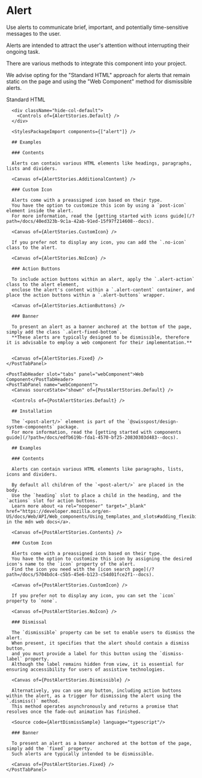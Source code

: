 
<Meta of={AlertStories} />

# Alert

<div className="lead">
  Use alerts to communicate brief, important, and potentially time-sensitive messages to the user.
</div>

Alerts are intended to attract the user's attention without interrupting their ongoing task.

<PostAlert type="info">
  <p slot="heading">There are various methods to integrate this component into your project.</p>
  <p>
    We advise opting for the "Standard HTML" approach for alerts that remain static on the page and
    using the "Web Component" method for dismissible alerts.
  </p>
</PostAlert>

<PostTabs>
    <PostTabHeader slot="tabs" panel="standardHTML">Standard HTML</PostTabHeader>
    <PostTabPanel name="standardHTML">
      <Canvas sourceState="shown" of={AlertStories.Default} />

      <div className="hide-col-default">
        <Controls of={AlertStories.Default} />
      </div>

      <StylesPackageImport components={["alert"]} />

      ## Examples

      ### Contents

      Alerts can contain various HTML elements like headings, paragraphs, lists and dividers.

      <Canvas of={AlertStories.AdditionalContent} />

      ### Custom Icon

      Alerts come with a preassigned icon based on their type.
      You have the option to customize this icon by using a `post-icon` element inside the alert.
      For more information, read the [getting started with icons guide](/?path=/docs/40ed323b-9c1a-42ab-91ed-15f97f214608--docs).

      <Canvas of={AlertStories.CustomIcon} />

      If you prefer not to display any icon, you can add the `.no-icon` class to the alert.

      <Canvas of={AlertStories.NoIcon} />

      ### Action Buttons

      To include action buttons within an alert, apply the `.alert-action` class to the alert element,
      enclose the alert's content within a `.alert-content` container, and place the action buttons within a `.alert-buttons` wrapper.

      <Canvas of={AlertStories.ActionButtons} />

      ### Banner

      To present an alert as a banner anchored at the bottom of the page, simply add the class `.alert-fixed-bottom`.
      **These alerts are typically designed to be dismissible, therefore it is advisable to employ a web component for their implementation.**


      <Canvas of={AlertStories.Fixed} />
    </PostTabPanel>

    <PostTabHeader slot="tabs" panel="webComponent">Web Component</PostTabHeader>
    <PostTabPanel name="webComponent">
      <Canvas sourceState="shown" of={PostAlertStories.Default} />

      <Controls of={PostAlertStories.Default} />

      ## Installation

      The `<post-alert/>` element is part of the `@swisspost/design-system-components` package.
      For more information, read the [getting started with components guide](/?path=/docs/edfb619b-fda1-4570-bf25-20830303d483--docs).

      ## Examples

      ### Contents

      Alerts can contain various HTML elements like paragraphs, lists, icons and dividers.

      By default all children of the `<post-alert/>` are placed in the body.
      Use the `heading` slot to place a child in the heading, and the `actions` slot for action buttons.
      Learn more about <a rel="noopener" target="_blank" href="https://developer.mozilla.org/en-US/docs/Web/API/Web_components/Using_templates_and_slots#adding_flexibility_with_slots">slots in the mdn web docs</a>.

      <Canvas of={PostAlertStories.Contents} />

      ### Custom Icon

      Alerts come with a preassigned icon based on their type.
      You have the option to customize this icon by assigning the desired icon's name to the `icon` property of the alert.
      Find the icon you need with the [icon search page](/?path=/docs/5704bdc4-c5b5-45e6-b123-c54d01fce2f1--docs).

      <Canvas of={PostAlertStories.CustomIcon} />

      If you prefer not to display any icon, you can set the `icon` property to `none`.

      <Canvas of={PostAlertStories.NoIcon} />

      ### Dismissal

      The `dismissible` property can be set to enable users to dismiss the alert.
      When present, it specifies that the alert should contain a dismiss button,
      and you must provide a label for this button using the `dismiss-label` property.
      Although the label remains hidden from view, it is essential for ensuring accessibility for users of assistive technologies.

      <Canvas of={PostAlertStories.Dismissible} />

      Alternatively, you can use any button, including action buttons within the alert, as a trigger for dismissing the alert using the `.dismiss()` method.
      This method operates asynchronously and returns a promise that resolves once the fade-out animation has finished.

      <Source code={AlertDismissSample} language="typescript"/>

      ### Banner

      To present an alert as a banner anchored at the bottom of the page, simply add the `fixed` property.
      Such alerts are typically intended to be dismissible.

      <Canvas of={PostAlertStories.Fixed} />
    </PostTabPanel>

</PostTabs>
